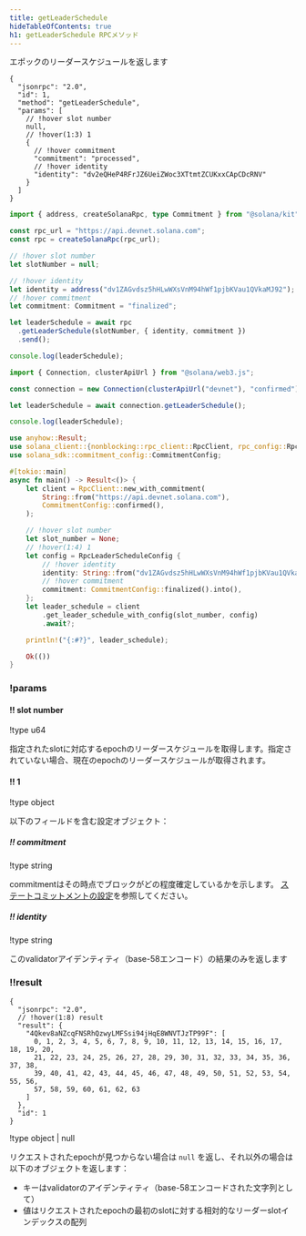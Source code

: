 ```yaml
---
title: getLeaderSchedule
hideTableOfContents: true
h1: getLeaderSchedule RPCメソッド
---
```


エポックのリーダースケジュールを返します

<APIMethod>

```jsonc !!request curl
{
  "jsonrpc": "2.0",
  "id": 1,
  "method": "getLeaderSchedule",
  "params": [
    // !hover slot number
    null,
    // !hover(1:3) 1
    {
      // !hover commitment
      "commitment": "processed",
      // !hover identity
      "identity": "dv2eQHeP4RFrJZ6UeiZWoc3XTtmtZCUKxxCApCDcRNV"
    }
  ]
}
```

```ts !!request title="Kit"
import { address, createSolanaRpc, type Commitment } from "@solana/kit";

const rpc_url = "https://api.devnet.solana.com";
const rpc = createSolanaRpc(rpc_url);

// !hover slot number
let slotNumber = null;

// !hover identity
let identity = address("dv1ZAGvdsz5hHLwWXsVnM94hWf1pjbKVau1QVkaMJ92");
// !hover commitment
let commitment: Commitment = "finalized";

let leaderSchedule = await rpc
  .getLeaderSchedule(slotNumber, { identity, commitment })
  .send();

console.log(leaderSchedule);
```

```ts !!request title="web3.js"
import { Connection, clusterApiUrl } from "@solana/web3.js";

const connection = new Connection(clusterApiUrl("devnet"), "confirmed");

let leaderSchedule = await connection.getLeaderSchedule();

console.log(leaderSchedule);
```

```rs !!request title="Rust"
use anyhow::Result;
use solana_client::{nonblocking::rpc_client::RpcClient, rpc_config::RpcLeaderScheduleConfig};
use solana_sdk::commitment_config::CommitmentConfig;

#[tokio::main]
async fn main() -> Result<()> {
    let client = RpcClient::new_with_commitment(
        String::from("https://api.devnet.solana.com"),
        CommitmentConfig::confirmed(),
    );

    // !hover slot number
    let slot_number = None;
    // !hover(1:4) 1
    let config = RpcLeaderScheduleConfig {
        // !hover identity
        identity: String::from("dv1ZAGvdsz5hHLwWXsVnM94hWf1pjbKVau1QVkaMJ92").into(),
        // !hover commitment
        commitment: CommitmentConfig::finalized().into(),
    };
    let leader_schedule = client
        .get_leader_schedule_with_config(slot_number, config)
        .await?;

    println!("{:#?}", leader_schedule);

    Ok(())
}
```

### !params

#### !! slot number

!type u64

指定されたslotに対応するepochのリーダースケジュールを取得します。指定されていない場合、現在のepochのリーダースケジュールが取得されます。

#### !! 1

!type object

以下のフィールドを含む設定オブジェクト：

##### !! commitment

!type string

commitmentはその時点でブロックがどの程度確定しているかを示します。
[ステートコミットメントの設定](/docs/rpc#configuring-state-commitment)を参照してください。

##### !! identity

!type string

このvalidatorアイデンティティ（base-58エンコード）の結果のみを返します

### !!result

```jsonc !response
{
  "jsonrpc": "2.0",
  // !hover(1:8) result
  "result": {
    "4Qkev8aNZcqFNSRhQzwyLMFSsi94jHqE8WNVTJzTP99F": [
      0, 1, 2, 3, 4, 5, 6, 7, 8, 9, 10, 11, 12, 13, 14, 15, 16, 17, 18, 19, 20,
      21, 22, 23, 24, 25, 26, 27, 28, 29, 30, 31, 32, 33, 34, 35, 36, 37, 38,
      39, 40, 41, 42, 43, 44, 45, 46, 47, 48, 49, 50, 51, 52, 53, 54, 55, 56,
      57, 58, 59, 60, 61, 62, 63
    ]
  },
  "id": 1
}
```

!type object | null

リクエストされたepochが見つからない場合は `null`
を返し、それ以外の場合は以下のオブジェクトを返します：

- キーはvalidatorのアイデンティティ（base-58エンコードされた文字列として）
- 値はリクエストされたepochの最初のslotに対する相対的なリーダーslotインデックスの配列

</APIMethod>
